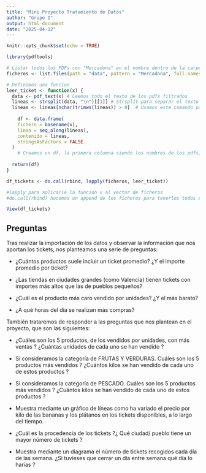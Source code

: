 ```yaml
---
title: "Mini Proyecto Tratamiento de Datos"
author: "Grupo I"
output: html_document
date: "2025-04-12"
---
```


```r
knitr::opts_chunk$set(echo = TRUE)
```

```r
library(pdftools)

# Listar todos los PDFs con "Mercadona" en el nombre dentro de la carpeta 'data', así mismo, devuelve un vector con las rutas completas de archivos que cumplen las condiciones de filtrado.
ficheros <- list.files(path = "data", pattern = "Mercadona", full.names = TRUE)

# Definimos una funcion
leer_ticket <- function(x) {
  data <- pdf_text(x) # Leemos todo el texto de los pdfs filtrados
  lineas <- strsplit(data, "\n")[[1]] # Strsplit para separar el texto en lineas
  lineas <- lineas[nchar(trimws(lineas)) > 0]  # Usamos este comando para hacer que las lineas que no contengan caracteres se eliminen. Trimws quita los espacios en blanco al inicio y final de cada linea, posteriormente hacemos la comprobacion de caracteres restantes con nchar, si el valor es > 0, se seleccionan, si no tienen al menos un caracter; se omiten.
  
    df <- data.frame(
    fichero = basename(x),
    linea = seq_along(lineas),
    contenido = lineas,
    stringsAsFactors = FALSE
  )
    # Creamos un df, la primera columna siendo los nombres de los pdfs, la segunda siendo el numero de linea (seq_along) y la tercera siendo el contenido de cada una de las lineas leidas.
  
  return(df)
}

df_tickets <- do.call(rbind, lapply(ficheros, leer_ticket))

#lapply para aplicarle la funcion x al vector de ficheros
#do.call(rbind) hacemos un append de los ficheros para tenerlos todos en un mismo df

View(df_tickets)


```

## Preguntas

Tras realizar la importación de los datos y observar la información que nos 
aportan los tickets, nos planteamos una serie de preguntas:


- ¿Cuántos productos suele incluir un ticket promedio? ¿Y el importe promedio por ticket?

- ¿Las tiendas en ciudades grandes (como Valencia) tienen tickets con importes más altos que las de pueblos pequeños?

- ¿Cuál es el producto más caro vendido por unidades? ¿Y el más barato?

- ¿A qué horas del día se realizan más compras?


También trataremos de responder a las preguntas que nos plantean en el proyecto, 
que son las siguientes:


- ¿Cuáles son los 5 productos, de los vendidos por unidades, con más ventas ? 
¿Cuántas unidades de cada uno se han vendido ?

- Si consideramos la categoría de FRUTAS Y VERDURAS. 
Cuáles son los 5 productos más vendidos ? ¿Cuántos kilos se han vendido de cada uno de estos productos ?

- Si consideramos la categoría de PESCADO. 
Cuáles son los 5 productos más vendidos ? ¿Cuántos kilos se han vendido de cada uno de estos productos ?

- Muestra mediante un gráfico de líneas como ha variado el precio por kilo de 
las bananas y los plátanos en los tickets disponibles, a lo largo del tiempo.

- ¿Cuál es la procedencia de los tickets ?¿ Qué ciudad/ pueblo tiene un mayor número de tickets ?

- Muestra mediante un diagrama el número de tickets recogidos cada día de las semana. 
¿Si tuvieses que cerrar un día entre semana qué día lo harías ?

